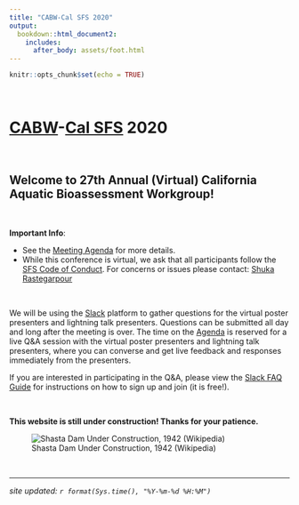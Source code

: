 ```yaml
---
title: "CABW-Cal SFS 2020"
output: 
  bookdown::html_document2:
    includes:
      after_body: assets/foot.html
---
```


```r
knitr::opts_chunk$set(echo = TRUE)
```
<style>
  .title{
    display: none;
  }
</style>

<br>

# [CABW](https://www.waterboards.ca.gov/water_issues/programs/swamp/bioassessment/)-[Cal SFS](https://freshwater-science.org/my-sfs/chapters/california) 2020

<br> 

## Welcome to 27th Annual (Virtual) California Aquatic Bioassessment Workgroup!

<br>

<div class = "blue">
**Important Info**:  

 - See the [Meeting Agenda]() for more details.
 - While this conference is virtual, we ask that all participants follow the [SFS Code of Conduct](https://freshwater-science.org/about/society-governance/code-of-conduct). For concerns or issues please contact: <a href="mailto:Shuka.Rastegarpour@waterboards.ca.gov">Shuka Rastegarpour</a>

</div>

<br>

We will be using the [Slack](reference.html) platform to gather questions for the virtual poster presenters and lightning talk presenters. Questions can be submitted all day and long after the meeting is over. The time on the [Agenda](index.html) is reserved for a live Q&A session with the virtual poster presenters and lightning talk presenters, where you can converse and get live feedback and responses immediately from the presenters.

If you are interested in participating in the Q&A, please view the [Slack FAQ Guide](reference.html) for instructions on how to sign up and join (it is free!).


<br>

**This website is still under construction! Thanks for your patience.**

![Shasta Dam Under Construction, 1942 (Wikipedia)](https://upload.wikimedia.org/wikipedia/commons/b/b2/Shasta_dam_under_construction_new_edit.jpg)


<br>

---

*site updated: ```r format(Sys.time(), "%Y-%m-%d %H:%M")```*

